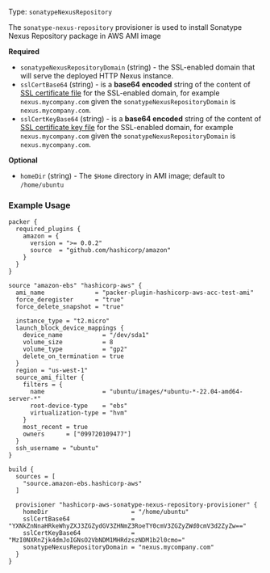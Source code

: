 Type: `sonatypeNexusRepository`

<!--
  Include a short description about the provisioner. This is a good place
  to call out what the provisioner does, and any additional text that might
  be helpful to a user. See https://www.packer.io/docs/provisioners/null
-->

The `sonatype-nexus-repository` provisioner is used to install Sonatype Nexus Repository package in AWS AMI image


<!-- Provisioner Configuration Fields -->

**Required**

- `sonatypeNexusRepositoryDomain` (string) - the SSL-enabled domain that will serve the deployed HTTP Nexus instance.
- `sslCertBase64` (string) - is a __base64 encoded__ string of the content of
  [SSL certificate file](https://hashicorp-aws.com/docs/setup#optional-setup-ssl) for the SSL-enabled domain, for
  example `nexus.mycompany.com` given the `sonatypeNexusRepositoryDomain` is `nexus.mycompany.com`.
- `sslCertKeyBase64` (string) - is a __base64 encoded__ string of the content of
  [SSL certificate key file](https://hashicorp-aws.com/docs/setup#optional-setup-ssl) for the SSL-enabled domain, for
  example `nexus.mycompany.com` given the `sonatypeNexusRepositoryDomain` is `nexus.mycompany.com`.

<!--
  Optional Configuration Fields

  Configuration options that are not required or have reasonable defaults
  should be listed under the optionals section. Defaults values should be
  noted in the description of the field
-->

**Optional**

- `homeDir` (string) - The `$Home` directory in AMI image; default to `/home/ubuntu`

<!--
  A basic example on the usage of the provisioner. Multiple examples
  can be provided to highlight various configurations.

-->

### Example Usage

```hcl
packer {
  required_plugins {
    amazon = {
      version = ">= 0.0.2"
      source  = "github.com/hashicorp/amazon"
    }
  }
}

source "amazon-ebs" "hashicorp-aws" {
  ami_name              = "packer-plugin-hashicorp-aws-acc-test-ami"
  force_deregister      = "true"
  force_delete_snapshot = "true"

  instance_type = "t2.micro"
  launch_block_device_mappings {
    device_name           = "/dev/sda1"
    volume_size           = 8
    volume_type           = "gp2"
    delete_on_termination = true
  }
  region = "us-west-1"
  source_ami_filter {
    filters = {
      name                = "ubuntu/images/*ubuntu-*-22.04-amd64-server-*"
      root-device-type    = "ebs"
      virtualization-type = "hvm"
    }
    most_recent = true
    owners      = ["099720109477"]
  }
  ssh_username = "ubuntu"
}

build {
  sources = [
    "source.amazon-ebs.hashicorp-aws"
  ]

  provisioner "hashicorp-aws-sonatype-nexus-repository-provisioner" {
    homeDir                       = "/home/ubuntu"
    sslCertBase64                 = "YXNkZnNnaHRkeWhyZXJ3ZGZydGV3ZHNmZ3RoeTY0cmV3ZGZyZWd0cmV3d2ZyZw=="
    sslCertKeyBase64              = "MzI0NXRnZjk4dmJoIGNsO2VbNDM1MHRdzszNDM1b2l0cmo="
    sonatypeNexusRepositoryDomain = "nexus.mycompany.com"
  }
}
```
